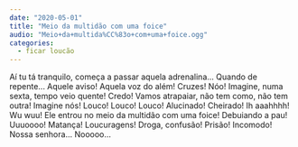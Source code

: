 ```yaml
---
date: "2020-05-01"
title: "Meio da multidão com uma foice"
audio: "Meio+da+multida%CC%83o+com+uma+foice.ogg"
categories:
  - ficar loucão
---
```


<Transcription>
Aí tu tá tranquilo, começa a passar aquela adrenalina... Quando de repente... Aquele aviso! Aquela voz do além! Cruzes! Nóo! Imagine, numa sexta, tempo veio quente! Credo! Vamos atrapaiar, não tem como, não tem outra! Imagine nós! Louco! Louco! Louco! Alucinado! Cheirado! Ih aaahhhh! Wu wuu! Ele entrou no meio da multidão com uma foice! Debuiando a pau! Uuuoooo! Matança! Loucuragens! Droga, confusão! Prisão! Incomodo! Nossa senhora... Nooooo...
</Transcription>

